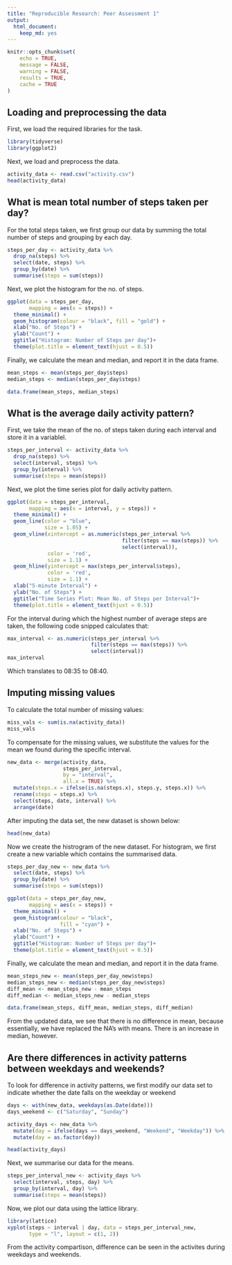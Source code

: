 ---
title: "Reproducible Research: Peer Assessment 1"
output: 
  html_document: 
    keep_md: yes
---

```{r setup, echo = TRUE}
knitr::opts_chunk$set(
    echo = TRUE,
    message = FALSE,
    warning = FALSE,
    results = TRUE,
    cache = TRUE
)
```

## Loading and preprocessing the data

First, we load the required libraries for the task.

```{r loadLibraries}

library(tidyverse)
library(ggplot2)


```

Next, we load and preprocess the data.

```{r loadData}

activity_data <- read.csv("activity.csv")
head(activity_data)

```

## What is mean total number of steps taken per day?

For the total steps taken, we first group our data by summing the total number of steps and grouping by each day.

```{r summaryStepsPerDay}

steps_per_day <- activity_data %>% 
  drop_na(steps) %>% 
  select(date, steps) %>% 
  group_by(date) %>% 
  summarise(steps = sum(steps))

```

Next, we plot the histogram for the no. of steps.

```{r histogramNumStepsPerDay}

ggplot(data = steps_per_day, 
       mapping = aes(x = steps)) +
  theme_minimal() +
  geom_histogram(colour = "black", fill = "gold") +
  xlab("No. of Steps") +
  ylab("Count") +
  ggtitle("Histogram: Number of Steps per day")+
  theme(plot.title = element_text(hjust = 0.5))

```

Finally, we calculate the mean and median, and report it in the data frame.

```{r meanMedianSteps}

mean_steps <- mean(steps_per_day$steps)
median_steps <- median(steps_per_day$steps)

data.frame(mean_steps, median_steps)

```

## What is the average daily activity pattern?

First, we take the mean of the no. of steps taken during each interval and store it in a variablel.

```{r stepsPerInterval}

steps_per_interval <- activity_data %>% 
  drop_na(steps) %>% 
  select(interval, steps) %>% 
  group_by(interval) %>% 
  summarise(steps = mean(steps))

```

Next, we plot the time series plot for daily activity pattern.

```{r timeSeriesPlot}

ggplot(data = steps_per_interval,
       mapping = aes(x = interval, y = steps)) +
  theme_minimal() +
  geom_line(color = "blue",
            size = 1.05) +
  geom_vline(xintercept = as.numeric(steps_per_interval %>% 
                                     filter(steps == max(steps)) %>% 
                                     select(interval)),
             color = 'red',
             size = 1.1) +
  geom_hline(yintercept = max(steps_per_interval$steps),
             color = 'red',
             size = 1.1) +
  xlab("5-minute Interval") +
  ylab("No. of Steps") +
  ggtitle("Time Series Plot: Mean No. of Steps per Interval")+
  theme(plot.title = element_text(hjust = 0.5))

```

For the interval during which the highest number of average steps are taken, the following code snipped calculates that:

```{r maxInterval}

max_interval <- as.numeric(steps_per_interval %>% 
                           filter(steps == max(steps)) %>% 
                           select(interval))
max_interval

```
Which translates to 08:35 to 08:40.


## Imputing missing values

To calculate the total number of missing values:

```{r missingVals}

miss_vals <- sum(is.na(activity_data))
miss_vals

```
To compensate for the missing values, we substitute the values for the mean we found during the specific interval.

```{r ImputingVals}

new_data <- merge(activity_data, 
                  steps_per_interval, 
                  by = "interval", 
                  all.x = TRUE) %>% 
  mutate(steps.x = ifelse(is.na(steps.x), steps.y, steps.x)) %>% 
  rename(steps = steps.x) %>% 
  select(steps, date, interval) %>% 
  arrange(date)

```

After imputing the data set, the new dataset is shown below:

```{r displayNew}

head(new_data)

```

Now we create the histrogram of the new dataset. For histogram, we first create a new variable which contains the summarised data.

```{r stepsPerDay2}

steps_per_day_new <- new_data %>%
  select(date, steps) %>% 
  group_by(date) %>% 
  summarise(steps = sum(steps))

ggplot(data = steps_per_day_new, 
       mapping = aes(x = steps)) +
  theme_minimal() +
  geom_histogram(colour = "black", 
                 fill = "cyan") +
  xlab("No. of Steps") +
  ylab("Count") +
  ggtitle("Histogram: Number of Steps per day")+
  theme(plot.title = element_text(hjust = 0.5))

```
Finally, we calculate the mean and median, and report it in the data frame.

```{r meanStepsNew}

mean_steps_new <- mean(steps_per_day_new$steps)
median_steps_new <- median(steps_per_day_new$steps)
diff_mean <- mean_steps_new - mean_steps
diff_median <- median_steps_new - median_steps

data.frame(mean_steps, diff_mean, median_steps, diff_median)

```

From the updated data, we see that there is no difference in mean, because essentially, we have replaced the NA's with means. There is an increase in median, however.


## Are there differences in activity patterns between weekdays and weekends?

To look for difference in activity patterns, we first modify our data set to indicate whether the date falls on the weekday or weekend

```{r transformingData}

days <- with(new_data, weekdays(as.Date(date)))
days_weekend <- c("Saturday", "Sunday")

activity_days <- new_data %>%
  mutate(day = ifelse(days == days_weekend, "Weekend", "Weekday")) %>% 
  mutate(day = as.factor(day))

head(activity_days)

```

Next, we summarise our data for the means.

```{r summariseNewData}

steps_per_interval_new <- activity_days %>%  
  select(interval, steps, day) %>% 
  group_by(interval, day) %>% 
  summarise(steps = mean(steps))

```

Now, we plot our data using the lattice library.

```{r PlottingComparison}

library(lattice)
xyplot(steps ~ interval | day, data = steps_per_interval_new, 
       type = "l", layout = c(1, 2))

```

From the activity compartison, difference can be seen in the activites during weekdays and weekends.
